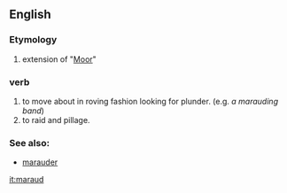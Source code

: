 == English ==

=== Etymology ===
# extension of "[[Moor]]"

=== verb ===
# to move about in roving fashion looking for plunder. (e.g. ''a marauding band'')
# to raid and pillage.

=== See also: ===
*[[marauder]]

[[it:maraud]]